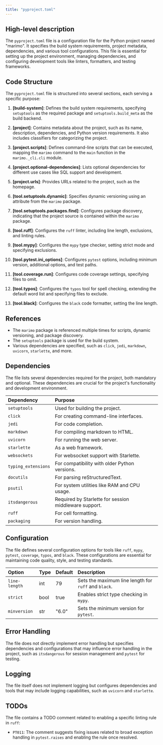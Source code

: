 ```yaml
---
title: "pyproject.toml"
---
```


## High-level description

The `pyproject.toml` file is a configuration file for the Python project named "marimo". It specifies the build system requirements, project metadata, dependencies, and various tool configurations. This file is essential for setting up the project environment, managing dependencies, and configuring development tools like linters, formatters, and testing frameworks.

## Code Structure

The `pyproject.toml` file is structured into several sections, each serving a specific purpose:

1. **[build-system]**: Defines the build system requirements, specifying `setuptools` as the required package and `setuptools.build_meta` as the build backend.

2. **[project]**: Contains metadata about the project, such as its name, description, dependencies, and Python version requirements. It also includes classifiers for categorizing the project.

3. **[project.scripts]**: Defines command-line scripts that can be executed, mapping the `marimo` command to the `main` function in the `marimo._cli.cli` module.

4. **[project.optional-dependencies]**: Lists optional dependencies for different use cases like SQL support and development.

5. **[project.urls]**: Provides URLs related to the project, such as the homepage.

6. **[tool.setuptools.dynamic]**: Specifies dynamic versioning using an attribute from the `marimo` package.

7. **[tool.setuptools.packages.find]**: Configures package discovery, indicating that the project source is contained within the `marimo` package.

8. **[tool.ruff]**: Configures the `ruff` linter, including line length, exclusions, and linting rules.

9. **[tool.mypy]**: Configures the `mypy` type checker, setting strict mode and specifying exclusions.

10. **[tool.pytest.ini_options]**: Configures `pytest` options, including minimum version, additional options, and test paths.

11. **[tool.coverage.run]**: Configures code coverage settings, specifying files to omit.

12. **[tool.typos]**: Configures the `typos` tool for spell checking, extending the default word list and specifying files to exclude.

13. **[tool.black]**: Configures the `black` code formatter, setting the line length.

## References

- The `marimo` package is referenced multiple times for scripts, dynamic versioning, and package discovery.
- The `setuptools` package is used for the build system.
- Various dependencies are specified, such as `click`, `jedi`, `markdown`, `uvicorn`, `starlette`, and more.

## Dependencies

The file lists several dependencies required for the project, both mandatory and optional. These dependencies are crucial for the project's functionality and development environment.

| Dependency | Purpose |
|:-----------|:--------|
| `setuptools` | Used for building the project. |
| `click` | For creating command-line interfaces. |
| `jedi` | For code completion. |
| `markdown` | For compiling markdown to HTML. |
| `uvicorn` | For running the web server. |
| `starlette` | As a web framework. |
| `websockets` | For websocket support with Starlette. |
| `typing_extensions` | For compatibility with older Python versions. |
| `docutils` | For parsing reStructuredText. |
| `psutil` | For system utilities like RAM and CPU usage. |
| `itsdangerous` | Required by Starlette for session middleware support. |
| `ruff` | For cell formatting. |
| `packaging` | For version handling. |

## Configuration

The file defines several configuration options for tools like `ruff`, `mypy`, `pytest`, `coverage`, `typos`, and `black`. These configurations are essential for maintaining code quality, style, and testing standards.

| Option | Type | Default | Description |
|:-------|:-----|:--------|:------------|
| `line-length` | int | 79 | Sets the maximum line length for `ruff` and `black`. |
| `strict` | bool | true | Enables strict type checking in `mypy`. |
| `minversion` | str | "6.0" | Sets the minimum version for `pytest`. |

## Error Handling

The file does not directly implement error handling but specifies dependencies and configurations that may influence error handling in the project, such as `itsdangerous` for session management and `pytest` for testing.

## Logging

The file itself does not implement logging but configures dependencies and tools that may include logging capabilities, such as `uvicorn` and `starlette`.

## TODOs

The file contains a TODO comment related to enabling a specific linting rule in `ruff`:

- `PT011`: The comment suggests fixing issues related to broad exception handling in `pytest.raises` and enabling the rule once resolved.